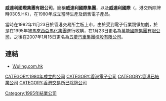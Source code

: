 '''威達利國際集團有限公司'''，簡稱'''威達利國際集團'''，以及'''威達利國際'''（'''{{lang-en|WATARY INTERNATIONAL HOLDINGS LIMITED}}'''，港交所除牌時0305.HK），在1980年成立當時生產及銷售電子產品。

當時在1992年11月23日於香港交易所主板上市，由於受到電子行業競爭加劇，於是在1995年被[[馬來西亞|馬來西亞]][[馬化集團|馬化集團]]進行收購，在1月23日更名為[[萬能國際集團有限公司|萬能國際集團有限公司]]，之後在2007年1月15日更名為[[五菱汽車集團控股有限公司|五菱汽車集團控股有限公司]]。

==連結==
*[http://www.wuling.com.hk Wuling.com.hk] {{Wayback|url=http://www.wuling.com.hk/ |date=20171017215413 }}

[[CATEGORY:1980年成立的公司|CATEGORY:1980年成立的公司]]
[[Category:1995年結業公司|Category:1995年結業公司]]
[[CATEGORY:香港電子公司|CATEGORY:香港電子公司]]
[[CATEGORY:香港已結業公司|CATEGORY:香港已結業公司]]
[[CATEGORY:香港交易所已除牌公司|CATEGORY:香港交易所已除牌公司]]